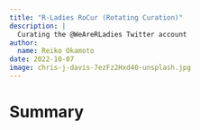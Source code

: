 ```yaml
---
title: "R-Ladies RoCur (Rotating Curation)"
description: |
  Curating the @WeAreRLadies Twitter account
author:
  name: Reiko Okamoto
date: 2022-10-07
image: chris-j-davis-7ezFz2Hxd40-unsplash.jpg
---
```


# Summary
